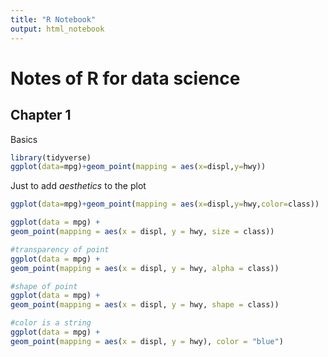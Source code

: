 ```yaml
---
title: "R Notebook"
output: html_notebook
---
```


# Notes of R for data science
## Chapter 1  

Basics 

```r
library(tidyverse)
ggplot(data=mpg)+geom_point(mapping = aes(x=displ,y=hwy))
```
  
Just to add _aesthetics_ to the plot  

```r
ggplot(data=mpg)+geom_point(mapping = aes(x=displ,y=hwy,color=class))
```

```r
ggplot(data = mpg) +
geom_point(mapping = aes(x = displ, y = hwy, size = class))

#transparency of point
ggplot(data = mpg) +
geom_point(mapping = aes(x = displ, y = hwy, alpha = class))

#shape of point
ggplot(data = mpg) +
geom_point(mapping = aes(x = displ, y = hwy, shape = class))

#color is a string
ggplot(data = mpg) +
geom_point(mapping = aes(x = displ, y = hwy), color = "blue")
```

